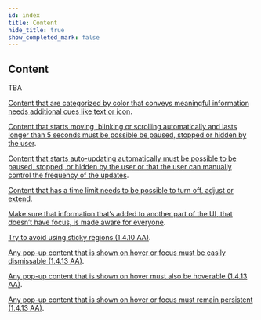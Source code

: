 ```yaml
---
id: index
title: Content
hide_title: true
show_completed_mark: false
---
```



<Card icon="📖">

## Content

TBA

</Card>


<CategoryItem id="categorized-by-color">

[Content that are categorized by color that conveys meaningful information needs additional cues like text or icon](categorized-by-color).

</CategoryItem>


<CategoryItem id="moving-content">

[Content that starts moving, blinking or scrolling automatically and lasts longer than 5 seconds must be possible be paused, stopped or hidden by the user](moving-content).

</CategoryItem>


<CategoryItem id="auto-updating-content">

[Content that starts auto-updating automatically must be possible to be paused, stopped, or hidden by the user or that the user can manually control the frequency of the updates](auto-updating-content).

</CategoryItem>


<CategoryItem id="content-time-limit">

[Content that has a time limit needs to be possible to turn off, adjust or extend](content-time-limit).

</CategoryItem>


<CategoryItem id="aware-everyone">

[Make sure that information that’s added to another part of the UI, that doesn’t have focus, is made aware for everyone](aware-everyone).


<CategoryItem id="avoid-sticky-regions">

[Try to avoid using sticky regions (1.4.10 AA)](avoid-sticky-regions).

</CategoryItem>


<CategoryItem id="content-dismissable">

[Any pop-up content that is shown on hover or focus must be easily dismissable (1.4.13 AA)](content-dismissable).

</CategoryItem>


<CategoryItem id="pop-up-hoverable">

[Any pop-up content that is shown on hover must also be hoverable (1.4.13 AA)](pop-up-hoverable).

</CategoryItem>


<CategoryItem id="pop-up-persistent">

[Any pop-up content that is shown on hover or focus must remain persistent (1.4.13 AA)](pop-up-persistent).

</CategoryItem>
